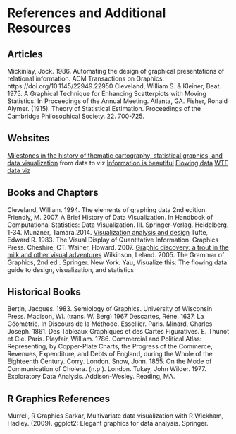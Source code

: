 References and Additional Resources
=============

Articles
-------------------

Mickinlay, Jock. 1986. Automating the design of graphical presentations of relational information. ACM Transactions on Graphics. https://doi.org/10.1145/22949.22950
Cleveland, William S. & Kleiner, Beat. 1975. A Graphical Technique for Enhancing Scatterpiots with Moving Statistics. In Proceedings of the Annual Meeting. Atlanta, GA. 
Fisher, Ronald Alymer. (1915). Theory of Statistical Estimation. Proceedings of the Cambridge Philosophical Society. 22. 700-725.

Websites
-------------------

[Milestones in the history of thematic cartography, statistical graphics, and data visualization](https://www.datavis.ca/milestones/)
from data to viz
[Information is beautiful](https://informationisbeautiful.net/)
[Flowing data](https://flowingdata.com/)
[WTF data viz](https://viz.wtf/)


Books and Chapters
-------------------

Cleveland, William. 1994. The elements of graphing data 2nd edition.
Friendly, M. 2007. A Brief History of Data Visualization. In Handbook of Computational Statistics: Data Visualization. III. Springer-Verlag. Heidelberg. 1-34. Munzner, Tamara.2014. [Visualization analysis and design](https://www.oreilly.com/library/view/visualization-analysis-and/9781466508910/)
Tufte, Edward R. 1983. The Visual Display of Quantitative Information. Graphics Press. Cheshire, CT.
Wainer, Howard. 2007. [Graphic discovery: a trout in the milk and other visual adventures](https://press.princeton.edu/books/paperback/9780691134055/graphic-discovery)
Wilkinson, Leland. 2005. The Grammar of Graphics, 2nd ed.. Springer. New York.
Yau, Visualize this: The flowing data guide to design, visualization, and statistics


Historical Books
-----------------
Bertin, Jacques. 1983. Semiology of Graphics. University of Wisconsin Press. Madison, WI. (trans. W. Berg) 1967
Descartes, Réne. 1637. La Géométrie. In Discours de la Méthode. Essellier. Paris. 
Minard, Charles Joseph. 1861. Des Tableaux Graphiques et des Cartes Figuratives. E. Thunot et Cie. Paris.
Playfair, William. 1786. Commercial and Political Atlas: Representing, by Copper-Plate Charts, the Progress of the Commerce, Revenues, Expenditure, and Debts of England, during the Whole of the Eighteenth Century. Corry. London.
Snow, John. 1855. On the Mode of Communication of Cholera. (n.p.). London. 
Tukey, John Wilder. 1977. Exploratory Data Analysis. Addison-Wesley. Reading, MA.


R Graphics References
----------------------------
Murrell, R Graphics
Sarkar, Multivariate data visualization with R
Wickham, Hadley. (2009). ggplot2: Elegant graphics for data analysis. Springer. 

